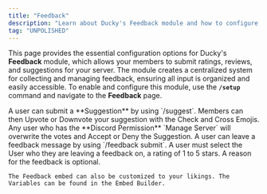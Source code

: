 ```yaml
---
title: "Feedback"
description: "Learn about Ducky's Feedback module and how to configure it."
tag: "UNPOLISHED"
---
```


This page provides the essential configuration options for Ducky's **Feedback** module, which allows your members to submit ratings, reviews, and suggestions for your server. The module creates a centralized system for collecting and managing feedback, ensuring all input is organized and easily accessible. To enable and configure this module, use the **`/setup`** command and navigate to the **Feedback** page.

<Steps>
  <Step title="Suggestions" titleSize="h2">
    A user can submit a **Suggestion** by using `/suggest`. Members can then Upvote or Downvote your suggestion with the Check and Cross Emojis. Any user who has the **Discord Permission** `Manage Server` will overwrite the votes and Accept or Deny the Suggestion.
  </Step>
  <Step title="Feedback" titleSize="h2">
    A user can leave a feedback message by using `/feedback submit`. A user must select the  User who they are leaving a feedback on, a rating of 1 to 5 stars. A reason for the feedback is optional.

    The Feedback embed can also be customized to your likings. The Variables can be found in the Embed Builder.
  </Step>
</Steps>
